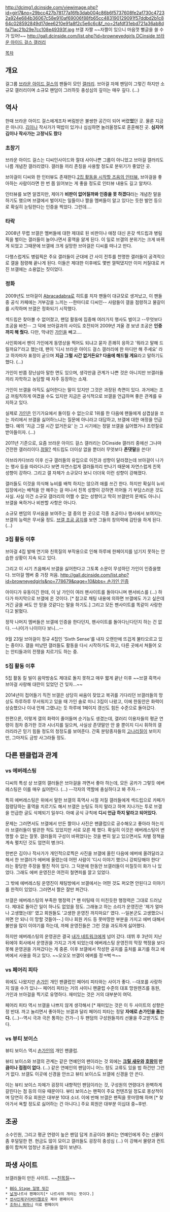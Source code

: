 http://dcimg1.dcinside.com/viewimage.php?id=girl7&no=29bcc427b78177a16fb3dab004c86b6f5737608fe2af730c47232a924e684b36067c58e910af69006f88fb65cc483190129091f57ddbd2b1c864c028592849d17dee6210e91a8f2c5e6c6c&f_no=2fafdf31ebd721a36ab8dfa71ac21b29e7cc108e49393f.jpg
브갤 자짤 ~~자짤이 있으니 마음껏 뻘글을 쓸 수가 있어!~~
[[http://gall.dcinside.com/list.php?id=browneyedgirls DCinside 브라운 아이드 걸스 갤러리]]

[[목차]]

== 개요 ==

걸그룹 [[브라운 아이드 걸스]]의 팬들이 모인 [[갤러리]]. 브아걸 자체 팬덤이 그렇긴 하지만 소규모 갤러리이며 소규모 팬덤이 그러하듯 충성심의 깊이는 매우 깊다. (...)

== 역사 ==

한때 브라운 아이드 걸스에게조차 버림받은 불쌍한 공간이 되어 버렸'''었'''던 곳. 물론 지금은 아니다. [[김이나]] 작사가가 떡밥이 있거나 심심하면 놀러올정도로 훈훈해진 곳. '''심지어 김이나 작사가는 고정닉도 팠다'''

=== 초창기 ===

브라운 아이드 걸스는 디씨인사이드와 절대 사이나쁜 그룹이 아니었고 브아걸 갤러리도 나름 개념찬 갤러리였다. 갤러들 끼리 존칭을 사용할 정도로 분위기가 좋았던 곳.

브아걸이 디씨와 한 인터뷰도 존재한다.[http://dcinside.com/webdc/dcnews/news/etc_list.php?code=succeed&id=8580&curPage=&s_title=&s_body=&s_name=&s_que 2집 활동을 시작할 즈음의 인터뷰.] 브아걸을 좋아하는 사람이라면 한 번 쯤 읽어보는 게 좋을 정도로 인터뷰 내용도 길고 알차다.

인터뷰를 보면 알겠지만, 제아가 '''비판이 없어질까봐 인증을 못 하겠다'''라는 개념찬 말을 하기도 했으며 브갤에서 벌어지는 일들이나 짤을 멤버들이 알고 있다는 듯한 발언 등으로 확실히 눈팅한다는 인증을 찍었다. 그런데….

=== 타락 ===
2008년 무렵 브갤은 멤버들에 대한 제대로 된 비판이나 애정 대신 온갖 섹드립과 병림픽을 벌이는 갤러들이 늘어나면서 홍역을 앓게 된다. 이 일로 브갤의 분위기는 크게 바뀌게 되었고 그때문에 브갤에 크게 실망한 브아걸은 디씨를 떠나고 만다. 

다행스럽게도 병림픽은 주요 갤러들이 군대에 간 사이 전투를 천명한 갤러들이 공격적으로 갤을 점령해 끝나게 된다. 이들은 제대한 이후에도 몇번 껄떡댔지만 이미 커질대로 커진 브갤에는 소용없는 짓이었다.

=== 정화 ===
2009년도 브아걸이 [[Abracadabra]]로 히트를 치자 팬들이 대규모로 생겨났고, 이 팬들 중 공식 카페에는 거부감을 느끼는 --한마디로 디씨인-- 사람들이 갤을 점령하고 물갈이를 시작하며 브갤은 정화되기 시작했다. 

섹드립은 찾아볼 수 없어졌고, 팬덤 활동에 집중해 여러가지 행사도 벌이고 --무엇보다 조공을 바친-- 그 덕에 브아걸과의 사이도 호전되어 2009년 겨울 경 보낸 조공은 '''인증까지 해 줬다.''' 다만, 막내인 [[가인]]을 빼고…. 

사인회에서 팬이 가인에게 동영상을 찍어도 되냐고 묻자 흔쾌히 응하고 '뭐라고 말해 드릴까요?'라고 했는데, 팬이 '디시 브라운 아이드 걸스 갤러리에 한 마디만 해 주세요' 라고 하자마자 표정이 굳으며 '''지금 그럴 시간 없거든요? 다음에 해드릴 게요'''라고 말하기도 했다. (...)

가인이 반쯤 장난삼아 말한 면도 있으며, 생각만큼 관계가 나쁜 것은 아니지만 브갤러들끼리 자학하고 농담할 때 자주 등장하는 소재.

가인이 브갤을 아직도 싫어한다는 말이 있지만 그것은 과장된 측면이 있다. 과거에는 조금 꺼림칙하게 여겼을 수도 있지만 지금은 공식적으로 브갤을 언급하며 좋은 관계를 유지하고 있다. 

실제로 [[가인]]은 인기가요에서 돌이킬 수 없는으로 1위를 한 다음에 팬들에게 삼겹살을 쏘는 자리에서 브갤을 싫어하느냐는 질문에 아니라고 대답하고, 브갤에 대한 애정을 언급했다. 예의 '지금 그럴 시간 없거든요' 는 그 시기에는 정말 브갤을 싫어했거나 조련질로 받아들이자. (...)

2011년 기준으로, 요즘 브라운 아이드 걸스 갤러리는 DCinside 갤러리 중에선 그나마 건전한 갤러리이다.[http://gall.dcinside.com/list.php?id=browneyedgirls&no=703949 정말?] 섹드립도 더이상 없을 뿐더러 무엇보다 '''존댓말'''을 쓴다! 

아브라카다브라 이후 신규 갤러들의 유입으로 이전과 성향이 달라졌는데 브아걸이 나가는 행사 등을 따라다니다 보면 자연스럽게 갤러들끼리 만나기 때문에 자연스럽게 친목 성향이 강하다. 그리고 갤 자체가 소규모다 보니 더더욱 이런 성향이 강해졌다. 

갤러들도 이것을 의식해 뉴비를 배척 하지는 않으려 애를 쓰긴 한다. 하지만 확실히 뉴비 입장에서는 배척을 안 해주는 걸 떠나서 친목 성향이 강하면 끼어들 기 부담스러운 것도 사실. 사실 이건 소규모 갤러리의 어쩔 수 없는 성향이고 딱히 브갤만의 문제도 아니니 브갤을 욕하거나 비판할 사항은 아니다. 

소규모 팬덤의 무서움을 보여주는 갤 중의 한 곳으로 각종 조공이나 행사에서 보여지는 브갤의 능력은 무서울 정도. [http://gall.dcinside.com/list.php?id=browneyedgirls&no=723188&page=1&bbs= 브갤 조공 공지]를 보면 그들의 창의력에 감탄을 하게 된다. (...)

=== 3집 활동 이후 ===
브아걸 4집 발매 연기와 친목질의 부작용으로 인해 하루에 한페이지를 넘기지 못하는 안습한 상황이 지속 되고 있다.

그리고 이 시기 즈음해서 브갤을 싫어한다고 그토록 소문이 무성하던 가인이 인증을했다. 브아걸 멤버 중 가장 처음. [[http://gall.dcinside.com/list.php?id=browneyedgirls&no=778679&page=10&bbs= 손가인 인증]]

아이디가 유동이긴 한데, 이 날 가인이 여러 팬사이트를 돌아다니며 팬서비스를 (...) 하다가 마지막으로 브갤에 온 것이다. [* 참고로 채팅 내용에 의하면 브갤에도 가고 싶은데 거긴 글을 써도 안 믿을 것같다는 말을 하기도.] 그리고 모든 팬사이트를 똑같이 사랑한다고 밝혔다.

정작 나머지 멤버들은 브갤에 인증을 한다던지, 팬사이트를 돌아다닌다던지 하는 건 없다. --나이가 나이이다 보니...-- 

9월 23일 브아걸이 정규 4집인 'Sixth Sense'를 내자 오랜만에 뜨겁게 불타오르고 있는 중이다. 갤을 떠났떤 갤러들도 활동을 다시 시작하기도 하고, 다른 곳에서 쳐들어 오는 안티들과의 전쟁을 치르기도 하는 중. 

=== 5집 활동 이후 ===
5집 활동 킬 빌이 음악방송도 제대로 돌지 못하고 매우 짧게 끝난 이후 ~~브갤 흑역사 브아걸 사랑해 대란이 있었던 건 잊자...~~

2014년이 접어들기 직전 브갤은 상당히 싸움이 잦았고 복귀를 기다리던 브갤러들의 망상도 하루하루 무서워지고 있을 때
가인 솔로 미니 3집이 나왔고, 이에 한동안은 화력이 상승했으나 이내 언제 그랬냐는 듯 하루에 1페이지 갱신도 힘든 수준으로 돌아갔다.

한편으론, 이렇게 갤의 화력이 줄어들며 순기능도 생겼는데, 갤러리 이용자들의 평균 연령이 점차 증가한 것과 시너지를 일으켜, 사실상 존댓말만 안 쓸 뿐이지 디시 휘하의 갤러리라곤 믿기 힘들 정도의 청정도를 보여준다. 간혹 분탕종자들의 [[고나리]]질이 보이지만, 그마저도 금방 사그라들 정도.

== 다른 팬클럽과 관계 ==
=== vs 에버레스팅 ===
디씨의 특성 상 브갤의 갤러들은 브아걸을 까면서 좋아 하는데, 모든 공카가 그렇듯 에버레스팅은 이를 매우 싫어한다. (...) --각자의 역할에 충실하다고 봐 주자.--

특히 에버레스팅은 위에서 말한 브갤의 흑역사 시절 저질 갤러들에게 섹드립으로 카페가 점령당하는 홍역을 치르기도 해서 브갤은 눈팅도 하지 말라고 하며 지나가는 투로 브갤을 언급한 글도 삭제되기 일쑤다. 아예 공식 규칙에 '''디시 언급 하지 말라고 되어있다.'''

문제는 그러면서도 브갤에서 만든 짤이나 사진은 팬클럽으로 공수해오고 좋아라 하는지라 브갤러들이 발끈한 적도 있었지만 서로 모른 체 했다. 확실히 이것은 에버레스팅이 변명할 수 없는 잘못. 갤러들의 구성이 바뀌었다는 것을 뻔히 알고 있으면서도 차별 정책을 계속 펼치던 것도 엄연히 병크다. 

한번은 김이나 작사가가 개인적으로찍은 사진을 브갤에 올린 다음에 에버에 올려달라고 해서 한 브갤러가 에버에 올렸는데 어떤 사람이 '디시 이야기 했으니 강퇴당해야 한다' 라는 황당한 주장을 펼친 적이 있다. 그 덕분에 한동안 브갤러들이 미칠듯이 화가 나 있었다. 그래도 에버 운영진은 여전히 철면피를 깔고 있었다. 

그 밖에 에버레스팅 운영진이 채팅방에서 브갤에서는 어떤 것도 퍼오면 안된다고 이야기를 한적이 있었다. 그러면서 짤은 잘만 퍼간다.

브갤은 에버레스팅의 부족한 행정력 [* 팬 미팅때 이 미친듯한 행정력은 그대로 드러났다. 제대로 돌아간 일이 하나도 없었을 정도. 그래놓고 하는 소리가 운영진은 '제가 얼마나 고생했는데!' 였고 회원들도 '고생한 운영진 까지마요!' 였다. --일본군도 고생했으니 까면 안 되니 이 망할 것들아--.] 이나 회원 카드 등 못마땅한 부분을 가지고 에버 대해서 불만을 많이 이야기를 하는데, 까페 운영진들은 그런 것을 과도하게 싫어했다.

하지만 에버레스팅의 운영권은 결국 [[내가 네트워크]]에게 넘어 갔다. 데뷔 후 3년이 지난 뒤에야 회사에서 운영권을 가지고 가게 되었는데 에버레스팅 운영진의 막장 핵정을 보다못해 운영권을 가져갔다는 게 중론. 이후 브갤에서 작성한 공지를 출처를 표기를 하고 에버에서 사용을 하고 있다. ~~오오오 브갤이 에버를 정ㅋ벅ㅋ~~

=== vs 페어리 피타 ===
위에도 나왔지만 [[손가인]] 개인 팬클럽인 페어리 피타와는 사이가 좋다. --대포를 사랑하지 않을 수가 있나--  페어리 피타는 거의 샤이니 팬클럽 수준의 대포 망원렌즈를 동원, 가인과 브아걸을 찍기로 유명하다. 재미있는 것은 거의 대부분이 여덕.

페어리 피타 역시 브갤을 나쁘지 않게 생각해서 [* 재미있는 것은 이 두 사이트의 성향은 정 반대. 까고 놀리면서 좋아하는 브갤과 달리 페어리 피타는 정말 '''자애로 손가인을 품는다.''' (...)--역시 극과 극은 통하는 건가--] 두 팬덤의 구성원들끼리 선물을 주고받기도 한다. 

=== vs 뷰티 보이스 ===
뷰티 보이스 역시 [[손가인]]의 개인 팬클럽.

뷰티 보이스와 브갤의 관계는 같은 연예인의 팬이라는 것 외에는 '''[[크릴 새우]]와 [[호랑이]] 만큼이나 접점이 없다.''' (...) 같은 연예인의 팬덤이니 어느 정도 교류도 있을 법 하건만 그런 거 없다. 브갤도 이곳에 신경을 안쓰고 뷰티 보이스도 브갤에 신경을 안 쓴다.

이는 뷰티 보이스 자체가 굉장히 내향적인 팬덤이라는 것, 구성원의 연령대가 완벽하게 갈린다는 점 등의 이유 때문이다. 뷰티 보이스는 팬픽이 주요 컨텐츠일 정도로 몽상적이며 당연히 주요 회원은 대부분 10대 소녀. 이에 반해 브갤은 팬픽을 못마땅해 하며 [* 찾아가서 욕할 정도로 싫어하는 건 아니다.] 주요 회원은 대부분 이십대 중~후반.

== 조공 ==
소수인원, 그리고 평균 연령이 높은 팬덤 답게 조공이라 불리는 연예인에게 주는 선물이 좀 후덜덜한 편. 현금도 많이 모이고 갤러들도 굉장히 충성심 (...) 이 강해서 물량과 컨트롤이 합쳐져 엄청난 조공들을 많이 보낸다.

== 파생 사이트 == 
브갤러들이 만든 사이트. ~~[[친목질]]~~

 * [http://begstage.com/ BEG Stage 일명 뒷간]
 * [http://www.narshaile.com/ 날개]나르샤 팬페이지[* 나르샤의 개라는 뜻이다.]
 * [http://whatareudoing.ivyro.net/ 썬샤인제구리버터멜로우] 제아 팬페이지
 * [http://whatareudoing.ivyro.net/ 조하니 뭐하니] 미료 팬페이지
